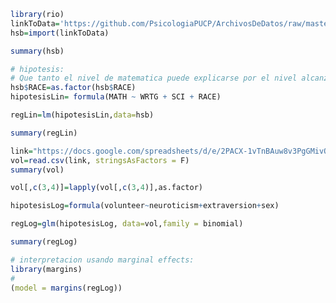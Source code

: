 

```r

library(rio)
linkToData='https://github.com/PsicologiaPUCP/ArchivosDeDatos/raw/master/hsb_ok.sav'
hsb=import(linkToData)
```


```r
summary(hsb)
```

```r
# hipotesis:
# Que tanto el nivel de matematica puede explicarse por el nivel alcanzado en escritura, ciencias, controlando por sexo.
hsb$RACE=as.factor(hsb$RACE)
hipotesisLin= formula(MATH ~ WRTG + SCI + RACE)

regLin=lm(hipotesisLin,data=hsb)

summary(regLin)
```


```r
link="https://docs.google.com/spreadsheets/d/e/2PACX-1vTnBAuw8v3PgGMivOBI9tFfGjVrZsVnteUF2y44HjZneYoajlrb9k61kWN300Q-n1q04iy8_nsB68n_/pub?gid=1431542138&single=true&output=csv"
vol=read.csv(link, stringsAsFactors = F)
summary(vol)
```

```r
vol[,c(3,4)]=lapply(vol[,c(3,4)],as.factor)

hipotesisLog=formula(volunteer~neuroticism+extraversion+sex)

regLog=glm(hipotesisLog, data=vol,family = binomial)

summary(regLog)
```
```r
# interpretacion usando marginal effects:
library(margins)
# 
(model = margins(regLog))

```

